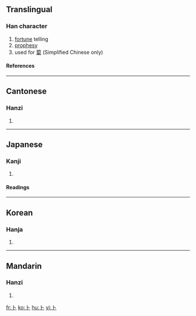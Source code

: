 {{see|蔔}}
==Translingual==
{{Han stroke|[[Image:卜-order.gif]]}}
===Han character===
{{Han char|rn=25|rad=卜|as=00|sn=2|four=2300<sub>0</sub>|canj=卜 (Y)}}
# [[fortune]] telling
# [[prophesy]]
# used for [[蔔]] (Simplified Chinese only)
====References====
{{Han ref|kx=0157.250|dkj=02774|dj=0361.150|hdz=10091.110|uh=535C|ud=21340|bh=A452|bd=42066}}
----
==Cantonese==
===Hanzi===
{{yue-hanzi|jyut=[[buk1]]|y=[[buk1]]}}
# {{defn|Cantonese}}
----
==Japanese==
===Kanji===
{{ja-kanji|grade=8|rs=卜00}}
# {{defn|Japanese}} 
====Readings====
{{ja-readings|on=[[ぼく]] (boku)|kun=[[うらなう]] (uranau), [[うらない]] (uranai)}}
----
==Korean==
===Hanja===
{{ko-hanja|hangeul=복|rv=bok|mr=pok}}
# {{defn|Korean}}
----
==Mandarin==
===Hanzi===
{{cmn-hanzi|tra=蔔|pin=[[bǔ]] (bu3)|wg=pu<sup>3</sup>}}
# {{defn|Mandarin}}

[[fr:卜]]
[[ko:卜]]
[[hu:卜]]
[[vi:卜]]